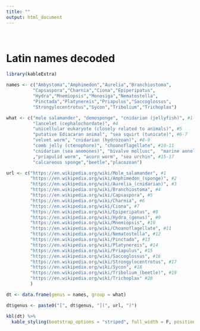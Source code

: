 ```yaml
---
title: ""
output: html_document
---
```


\

# Latin names decoded

```r
library(kableExtra)

names <- c("Ambystoma","Amphimedon","Aurelia","Branchiostoma",
          "Capsaspora","Charnia","Ciona","Epiperipatus",
          "Hydra","Mnemiopsis","Monosiga","Nematostella",
          "Pinctada","Platynereis","Priapulus","Saccoglossus",
          "Strongylocentrotus","Sycon","Tribolium","Trichoplax")

what <- c("mole salamander", "demosponge", "cnidarian (jellyfish)", #1-3
          "lancelet (cephalochordate)", #4 
          "unicellular eukaryote (closely related to animals)", #5
          "putative Ediacaran animal", "sea squirt (tunicate)", #6-7 
          "velvet worm", "cnidarian (hydrozoan)", #8-9
          "comb jelly (ctenophore)", "choanoflagellate", #10-11
          "cnidarian (sea anemones)", "bivalve mollusc",  "marine annelid" #12-14
          ,"priapulid worm", "acorn worm", "sea urchin", #15-17 
          "calcareous sponge","beetle","placozoan") 

url <- c("https://en.wikipedia.org/wiki/Mole_salamander", #1
         "https://en.wikipedia.org/wiki/Amphimedon_(sponge)", #2
         "https://en.wikipedia.org/wiki/Aurelia_(cnidarian)", #3
         "https://en.wikipedia.org/wiki/Branchiostoma", #4
         "https://en.wikipedia.org/wiki/Capsaspora", #5
         "https://en.wikipedia.org/wiki/Charnia", #6
         "https://en.wikipedia.org/wiki/Ciona", #7
         "https://en.wikipedia.org/wiki/Epiperipatus", #8
         "https://en.wikipedia.org/wiki/Hydra_(genus)", #9
         "https://en.wikipedia.org/wiki/Mnemiopsis", #10
         "https://en.wikipedia.org/wiki/Choanoflagellate", #11
         "https://en.wikipedia.org/wiki/Nematostella", #12
         "https://en.wikipedia.org/wiki/Pinctada", #13
         "https://en.wikipedia.org/wiki/Platynereis", #14
         "https://en.wikipedia.org/wiki/Priapulus", #15
         "https://en.wikipedia.org/wiki/Saccoglossus", #16
         "https://en.wikipedia.org/wiki/Strongylocentrotus", #17
         "https://en.wikipedia.org/wiki/Sycon", #18
         "https://en.wikipedia.org/wiki/Tribolium_(beetle)", #19
         "https://en.wikipedia.org/wiki/Trichoplax" #20
         )

dt <- data.frame(genus = names, group = what)

dt$genus <- paste0("[", dt$genus, "](", url, ")")

kbl(dt) %>%
  kable_styling(bootstrap_options = "striped", full_width = F, position = "left")

```